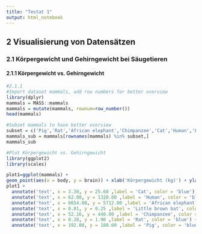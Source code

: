 ```yaml
---
title: "Testat 1"
output: html_notebook
---
```


## 2 Visualisierung von Datensätzen
### 2.1 Körpergewicht und Gehirngewicht bei Säugetieren
#### 2.1.1 Körpergewicht vs. Gehirngewicht
```r
#2.1.1
#Import dataset mammals, add row numbers for better overview
library(dplyr)
mammals = MASS::mammals
mammals = mutate(mammals, rownum=row_number())
head(mammals)

#Subset mammals to have better overview
subset = c('Pig','Rat','African elephant','Chimpanzee','Cat','Human','Little brown bat')
mammals_sub = mammals[rownames(mammals) %in% subset,]
mammals_sub

#Plot Körpergewicht vs. Gehirngewicht
library(ggplot2)
library(scales)

plot1=ggplot(mammals) +
geom_point(aes(x = body, y = brain)) + xlab('Körpergewicht (kg)') + ylab('Gehirngewicht (g)') + scale_x_log10() + scale_y_log10() 
plot1 + 
  annotate('text', x = 3.30, y = 25.60 ,label = 'Cat', color = 'blue') +
  annotate('text', x = 62.00, y = 1320.00 ,label = 'Human', color = 'blue') +
  annotate('text', x = 6654.00, y = 5712.00 ,label = 'African elephant', color = 'blue') +
  annotate('text', x = 0.01, y = 0.25 ,label = 'Little brown bat', color = 'blue') +
  annotate('text', x = 52.16, y = 440.00 ,label = 'Chimpanzee', color = 'blue') +
  annotate('text', x = 0.28, y = 1.90 ,label = 'Rat', color = 'blue') +
  annotate('text', x = 192.00, y = 180.00 ,label = 'Pig', color = 'blue')

```



